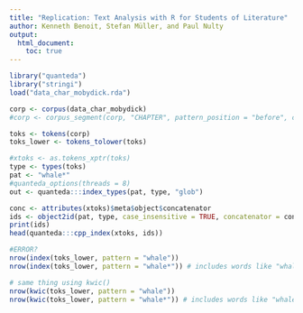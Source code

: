 ```yaml
---
title: "Replication: Text Analysis with R for Students of Literature"
author: Kenneth Benoit, Stefan Müller, and Paul Nulty
output: 
  html_document:
    toc: true
---
```


```r
library("quanteda")
library("stringi")
load("data_char_mobydick.rda")
```

```r
corp <- corpus(data_char_mobydick)
#corp <- corpus_segment(corp, "CHAPTER", pattern_position = "before", case_insensitive = FALSE)
```

```r
toks <- tokens(corp)
toks_lower <- tokens_tolower(toks)
```

```r
#xtoks <- as.tokens_xptr(toks)
type <- types(toks)
pat <- "whale*"
#quanteda_options(threads = 8)
out <- quanteda:::index_types(pat, type, "glob")
```

```r
conc <- attributes(xtoks)$meta$object$concatenator
ids <- object2id(pat, type, case_insensitive = TRUE, concatenator = conc)
print(ids)
head(quanteda:::cpp_index(xtoks, ids))
```

```r
#ERROR?
nrow(index(toks_lower, pattern = "whale"))
nrow(index(toks_lower, pattern = "whale*")) # includes words like "whalemen"
```

```r
# same thing using kwic()
nrow(kwic(toks_lower, pattern = "whale"))
nrow(kwic(toks_lower, pattern = "whale*")) # includes words like "whalemen"
```
